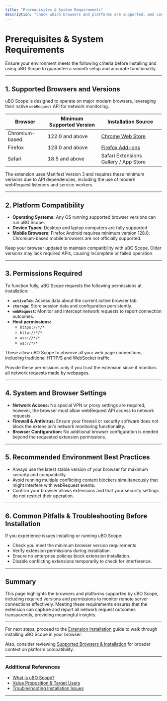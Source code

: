 ```yaml
---
title: "Prerequisites & System Requirements"
description: "Check which browsers and platforms are supported, and confirm the minimum requirements for installing and running uBO Scope. This page outlines the supported web browsers, required permissions, and any system restrictions to ensure a frictionless install."
---
```


# Prerequisites & System Requirements

Ensure your environment meets the following criteria before installing and using uBO Scope to guarantee a smooth setup and accurate functionality.

---

## 1. Supported Browsers and Versions

uBO Scope is designed to operate on major modern browsers, leveraging their native `webRequest` API for network monitoring.

| Browser       | Minimum Supported Version | Installation Source                              |
|---------------|---------------------------|------------------------------------------------|
| Chromium-based| 122.0 and above           | [Chrome Web Store](https://chromewebstore.google.com/detail/ubo-scope/bbdpgcaljkaaigfcomhidmneffjjjfgp) |
| Firefox       | 128.0 and above           | [Firefox Add-ons](https://addons.mozilla.org/firefox/addon/ubo-scope/)          |
| Safari        | 18.5 and above            | Safari Extensions Gallery / App Store           |

<Note>
The extension uses Manifest Version 3 and requires these minimum versions due to API dependencies, including the use of modern webRequest listeners and service workers.
</Note>

---

## 2. Platform Compatibility

- **Operating Systems:** Any OS running supported browser versions can run uBO Scope.
- **Device Types:** Desktop and laptop computers are fully supported.
- **Mobile Browsers:** Firefox Android requires minimum version 128.0; Chromium-based mobile browsers are not officially supported.

<Info>
Keep your browser updated to maintain compatibility with uBO Scope. Older versions may lack required APIs, causing incomplete or failed operation.
</Info>

---

## 3. Permissions Required

To function fully, uBO Scope requests the following permissions at installation:

- **`activeTab`**: Access data about the current active browser tab.
- **`storage`**: Store session data and configuration persistently.
- **`webRequest`**: Monitor and intercept network requests to report connection outcomes.
- **Host permissions:**
   - `https://*/*`
   - `http://*/*`
   - `wss://*/*`
   - `ws://*/*`

These allow uBO Scope to observe all your web page connections, including traditional HTTP/S and WebSocket traffic.

<Warning>
Provide these permissions only if you trust the extension since it monitors all network requests made by webpages.
</Warning>

---

## 4. System and Browser Settings

- **Network Access:** No special VPN or proxy settings are required; however, the browser must allow webRequest API access to network requests.
- **Firewall & Antivirus:** Ensure your firewall or security software does not block the extension's network monitoring functionality.
- **Browser Configuration:** No additional browser configuration is needed beyond the requested extension permissions.

---

## 5. Recommended Environment Best Practices

- Always use the latest stable version of your browser for maximum security and compatibility.
- Avoid running multiple conflicting content blockers simultaneously that might interfere with webRequest events.
- Confirm your browser allows extensions and that your security settings do not restrict their operation.

---

## 6. Common Pitfalls & Troubleshooting Before Installation

<Tip>
If you experience issues installing or running uBO Scope:

- Check you meet the minimum browser version requirements.
- Verify extension permissions during installation.
- Ensure no enterprise policies block extension installation.
- Disable conflicting extensions temporarily to check for interference.
</Tip>

---

## Summary

This page highlights the browsers and platforms supported by uBO Scope, including required versions and permissions to monitor remote server connections effectively. Meeting these requirements ensures that the extension can capture and report all network request outcomes transparently, providing meaningful insights.

---

For next steps, proceed to the [Extension Installation](../installation-basics/installation-instructions) guide to walk through installing uBO Scope in your browser.

Also, consider reviewing [Supported Browsers & Installation](../../overview/architecture-and-operation/browser-support) for broader context on platform compatibility.


---

### Additional References

- [What is uBO Scope?](../../overview/introduction-and-value/product-overview)
- [Value Proposition & Target Users](../../overview/introduction-and-value/core-value-proposition)
- [Troubleshooting Installation Issues](../first-use-validation/troubleshooting-common-issues)

---
